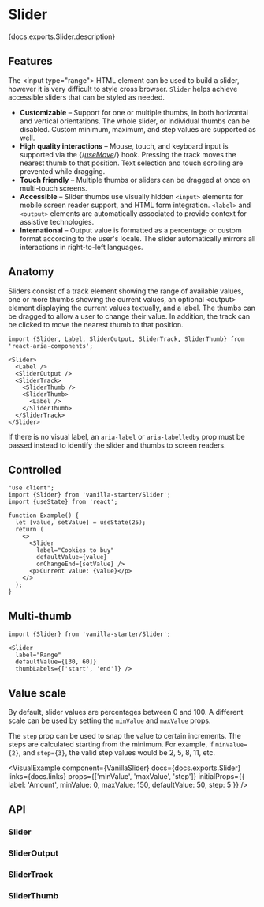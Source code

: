 

# Slider

<PageDescription>{docs.exports.Slider.description}</PageDescription>

<ExampleSwitcher>
  <VisualExample
    component={VanillaSlider}
    docs={docs.exports.Slider}
    links={docs.links}
    props={['orientation', 'isDisabled', 'formatOptions']}
    initialProps={{label: 'Vanilla'}}
    files={["starters/docs/src/Slider.tsx", "starters/docs/src/Slider.css", "starters/docs/src/theme.css"]} />
  <VisualExample
    component={TailwindSlider}
    docs={tailwindDocs.exports.Slider}
    links={tailwindDocs.links}
    props={['orientation', 'isDisabled', 'formatOptions']}
    initialProps={{label: 'Tailwind'}}
    files={["starters/tailwind/src/Slider.tsx"]} />
</ExampleSwitcher>

## Features

The &lt;input type="range"&gt;
HTML element can be used to build a slider, however it is
very difficult to style cross browser. `Slider` helps achieve accessible
sliders that can be styled as needed.

* **Customizable** – Support for one or multiple thumbs, in both horizontal and vertical orientations. The whole slider, or individual thumbs can be disabled. Custom minimum, maximum, and step values are supported as well.
* **High quality interactions** – Mouse, touch, and keyboard input is supported via the {/*[useMove](../react-aria/useMove.html)*/} hook. Pressing the track moves the nearest thumb to that position. Text selection and touch scrolling are prevented while dragging.
* **Touch friendly** – Multiple thumbs or sliders can be dragged at once on multi-touch screens.
* **Accessible** – Slider thumbs use visually hidden `<input>` elements for mobile screen reader support, and HTML form integration. `<label>` and `<output>` elements are automatically associated to provide context for assistive technologies.
* **International** – Output value is formatted as a percentage or custom format according to the user's locale. The slider automatically mirrors all interactions in right-to-left languages.

## Anatomy

<Anatomy />

Sliders consist of a track element showing the range of available values,
one or more thumbs showing the current values, an
optional &lt;output&gt;
element displaying the current values textually, and a label.
The thumbs can be dragged to allow a user to change their value. In addition, the
track can be clicked to move the nearest thumb to that position.

```tsx
import {Slider, Label, SliderOutput, SliderTrack, SliderThumb} from 'react-aria-components';

<Slider>
  <Label />
  <SliderOutput />
  <SliderTrack>
    <SliderThumb />
    <SliderThumb>
      <Label />
    </SliderThumb>
  </SliderTrack>
</Slider>
```

If there is no visual label, an `aria-label` or `aria-labelledby` prop must be passed instead
to identify the slider and thumbs to screen readers.

## Controlled

```tsx render expanded
"use client";
import {Slider} from 'vanilla-starter/Slider';
import {useState} from 'react';

function Example() {
  let [value, setValue] = useState(25);
  return (
    <>
      <Slider
        label="Cookies to buy"
        defaultValue={value}
        onChangeEnd={setValue} />
      <p>Current value: {value}</p>
    </>
  );
}
```

## Multi-thumb

```tsx render
import {Slider} from 'vanilla-starter/Slider';

<Slider
  label="Range"
  defaultValue={[30, 60]}
  thumbLabels={['start', 'end']} />
```

## Value scale

By default, slider values are percentages between 0 and 100. A different scale can be used by setting the `minValue` and `maxValue` props.

The `step` prop can be used to snap the value to certain increments. The steps are calculated
starting from the minimum. For example, if `minValue={2}`, and `step={3}`, the valid step values would be 2, 5, 8, 11, etc.

<VisualExample
  component={VanillaSlider}
  docs={docs.exports.Slider}
  links={docs.links}
  props={['minValue', 'maxValue', 'step']}
  initialProps={{
    label: 'Amount',
    minValue: 0,
    maxValue: 150,
    defaultValue: 50,
    step: 5
  }} />

## API

### Slider

<PropTable component={docs.exports.Slider} links={docs.links} showDescription />

<StateTable defaultClassName="react-aria-Slider" properties={docs.exports.SliderRenderProps.properties} />

### SliderOutput

<PropTable component={docs.exports.SliderOutput} links={docs.links} showDescription />

<StateTable defaultClassName="react-aria-SliderOutput" properties={docs.exports.SliderRenderProps.properties} />

### SliderTrack

<PropTable component={docs.exports.SliderTrack} links={docs.links} showDescription />

<StateTable defaultClassName="react-aria-SliderTrack" properties={docs.exports.SliderTrackRenderProps.properties} />

### SliderThumb

<PropTable component={docs.exports.SliderThumb} links={docs.links} showDescription />

<StateTable defaultClassName="react-aria-SliderThumb" properties={docs.exports.SliderThumbRenderProps.properties} />
